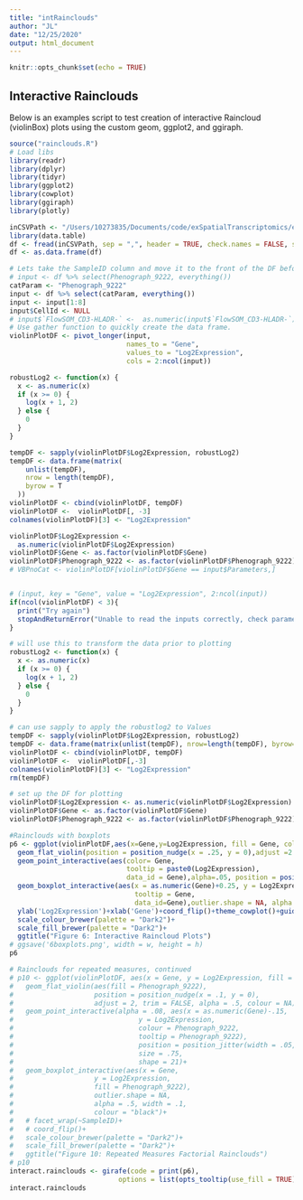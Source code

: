 ```yaml
---
title: "intRainclouds"
author: "JL"
date: "12/25/2020"
output: html_document
---
```


```r
knitr::opts_chunk$set(echo = TRUE)
```

## Interactive Rainclouds

Below is an examples script to test creation of interactive Raincloud (violinBox) plots using the custom geom, ggplot2, and ggiraph. 


```r
source("rainclouds.R")
# Load libs
library(readr)
library(dplyr)
library(tidyr)
library(ggplot2)
library(cowplot)
library(ggiraph)
library(plotly)

inCSVPath <- "/Users/10273835/Documents/code/exSpatialTranscriptomics/extData/exAll_Rep4_v2.csv"
library(data.table)
df <- fread(inCSVPath, sep = ",", header = TRUE, check.names = FALSE, skip = 5)
df <- as.data.frame(df)

# Lets take the SampleID column and move it to the front of the DF before running gather()
# input <- df %>% select(Phenograph_9222, everything())
catParam <- "Phenograph_9222"
input <- df %>% select(catParam, everything())
input <- input[1:8]
input$CellId <- NULL
# input$`FlowSOM_CD3-HLADR-` <-  as.numeric(input$`FlowSOM_CD3-HLADR-`)
# Use gather function to quickly create the data frame. 
violinPlotDF <- pivot_longer(input,
                             names_to = "Gene",
                             values_to = "Log2Expression",
                             cols = 2:ncol(input))

robustLog2 <- function(x) {
  x <- as.numeric(x)
  if (x >= 0) {
    log(x + 1, 2)
  } else {
    0
  }
}

tempDF <- sapply(violinPlotDF$Log2Expression, robustLog2)
tempDF <- data.frame(matrix(
    unlist(tempDF),
    nrow = length(tempDF),
    byrow = T
  ))
violinPlotDF <- cbind(violinPlotDF, tempDF)
violinPlotDF <-  violinPlotDF[, -3]
colnames(violinPlotDF)[3] <- "Log2Expression"

violinPlotDF$Log2Expression <-
  as.numeric(violinPlotDF$Log2Expression)
violinPlotDF$Gene <- as.factor(violinPlotDF$Gene)
violinPlotDF$Phenograph_9222 <- as.factor(violinPlotDF$Phenograph_9222)
# VBPnoCat <- violinPlotDF[violinPlotDF$Gene == input$Parameters,]


# (input, key = "Gene", value = "Log2Expression", 2:ncol(input))
if(ncol(violinPlotDF) < 3){
  print("Try again")
  stopAndReturnError("Unable to read the inputs correctly, check parameter names.", call. = FALSE)
}

# will use this to transform the data prior to plotting
robustLog2 <- function(x) {
  x <- as.numeric(x)
  if (x >= 0) {
    log(x + 1, 2)
  } else {
    0
  }
}

# can use sapply to apply the robustlog2 to Values
tempDF <- sapply(violinPlotDF$Log2Expression, robustLog2)
tempDF <- data.frame(matrix(unlist(tempDF), nrow=length(tempDF), byrow=T))
violinPlotDF <- cbind(violinPlotDF, tempDF)
violinPlotDF <-  violinPlotDF[,-3]
colnames(violinPlotDF)[3] <- "Log2Expression"
rm(tempDF)

# set up the DF for plotting
violinPlotDF$Log2Expression <- as.numeric(violinPlotDF$Log2Expression)
violinPlotDF$Gene <- as.factor(violinPlotDF$Gene)
violinPlotDF$Phenograph_9222 <- as.factor(violinPlotDF$Phenograph_9222)

#Rainclouds with boxplots
p6 <- ggplot(violinPlotDF,aes(x=Gene,y=Log2Expression, fill = Gene, colour = Gene)) +
  geom_flat_violin(position = position_nudge(x = .25, y = 0),adjust =2.5, trim = FALSE) +
  geom_point_interactive(aes(color= Gene,
                             tooltip = paste0(Log2Expression),
                             data_id = Gene),alpha=.05, position = position_jitter(width = .08, height = 3), size = 1) +
  geom_boxplot_interactive(aes(x = as.numeric(Gene)+0.25, y = Log2Expression,
                               tooltip = Gene,
                               data_id=Gene),outlier.shape = NA, alpha = 0.3, width = .1, colour = "BLACK") +
  ylab('Log2Expression')+xlab('Gene')+coord_flip()+theme_cowplot()+guides(fill = FALSE, colour = FALSE) +
  scale_colour_brewer(palette = "Dark2")+
  scale_fill_brewer(palette = "Dark2")+
  ggtitle("Figure 6: Interactive Raincloud Plots")
# ggsave('6boxplots.png', width = w, height = h)
p6

# Rainclouds for repeated measures, continued 
# p10 <- ggplot(violinPlotDF, aes(x = Gene, y = Log2Expression, fill = Phenograph_9222)) +
#   geom_flat_violin(aes(fill = Phenograph_9222),
#                    position = position_nudge(x = .1, y = 0), 
#                    adjust = 2, trim = FALSE, alpha = .5, colour = NA)+
#   geom_point_interactive(alpha = .08, aes(x = as.numeric(Gene)-.15,
#                               y = Log2Expression,
#                               colour = Phenograph_9222,
#                               tooltip = Phenograph_9222),
#                               position = position_jitter(width = .05, height =3),
#                               size = .75,
#                               shape = 21)+
#   geom_boxplot_interactive(aes(x = Gene, 
#                    y = Log2Expression, 
#                    fill = Phenograph_9222),
#                    outlier.shape = NA, 
#                    alpha = .5, width = .1, 
#                    colour = "black")+
#   # facet_wrap(~SampleID)+
#   # coord_flip()+
#   scale_colour_brewer(palette = "Dark2")+
#   scale_fill_brewer(palette = "Dark2")+
#   ggtitle("Figure 10: Repeated Measures Factorial Rainclouds")
# p10
interact.rainclouds <- girafe(code = print(p6),
                           options = list(opts_tooltip(use_fill = TRUE)))
interact.rainclouds

```